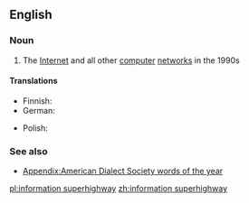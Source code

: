 ==English==

===Noun===
{{wikipedia}}
{{en-noun|head=[[information]] [[superhighway]]|-}}

# {{context|dated|computing|lang=en}} The [[Internet]] and all other [[computer]] [[network]]s in the 1990s

====Translations====
{{trans-top|The Internet and all other computer networks in the 1990s}}
* Finnish: {{t+|fi|tieto|alt=tiedon}} {{t-|fi|valtaväylä}}
* German: {{t|de|Datenautobahn|f}}
{{trans-mid}}
* Polish: {{t-|pl|infostrada|f}}
{{trans-bottom}}

===See also===
* [[Appendix:American Dialect Society words of the year]]

[[pl:information superhighway]]
[[zh:information superhighway]]